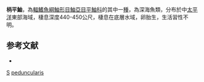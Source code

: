 {{Speciesbox
| taxon = Sebastes peduncularis
| status = NE
| status_system = IUCN3.1
| binomial_authority =  [[Chen|Chen]], 1975
| synonyms = 
}}

'''柄平鮋'''，為[[輻鰭魚綱|輻鰭魚綱]][[鮋形目|鮋形目]][[鮋亞目|鮋亞目]][[平鮋科|平鮋科]]的其中一[[種|種]]，為深海魚類，分布於中[[太平洋|太平洋]]東部海域，棲息深度440-450公尺，棲息在底層水域，卵胎生，生活習性不明。

==参考文献==
*{{FishBase_species|genus=Sebastes|species=peduncularis|year=2014|month=6}}

{{taxonbar}}
[[Category:1975年描述的鱼类|S]]
[[Category:平鮋屬|peduncularis]]